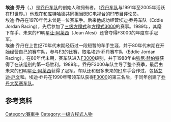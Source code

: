 {{noteTA
|1=zh-cn:乔丹;zh-hk:佐敦;zh-tw:喬丹
}}
{{Infobox Person
|name        =埃迪·乔丹
|image       =File:Eddie Jordan 2009.jpg
|image_size  =250px
|birth_place={{IRL}}[[都柏林|都柏林]]
|caption     =2009年'''埃迪·乔丹'''在[[德國|德國]][[賀根咸|賀根咸]]出席[[德國房車大師賽|德國房車大師賽]]
|nationality =[[爱尔兰共和国|爱尔兰]]
|birth_date  ={{Birth date and age|1948|03|30}}<ref>{{en}}{{cite web|url=http://connect.in.com/eddie-jordan/profile-80617.html|title=EDDIE JORDAN’S BIO|accessdate=2009-08-12|publisher=connect.in.com|deadurl=yes|archiveurl=https://web.archive.org/web/20100405020604/http://connect.in.com/eddie-jordan/profile-80617.html|archivedate=2010-04-05}}</ref>
|occupation  =[[乔丹车队|乔丹车队]]创始人，[[BBC|BBC]]电视台[[F1|F1]]评论员 
}}

'''埃迪·乔丹'''（{{lang-en|Eddie Jordan}}，{{bd|1948年|3月30日|catIdx=Jordan}}）是[[乔丹车队|乔丹车队]]的创始人和拥有者。（[[乔丹车队|乔丹车队]]与1991年至2005年活跃在[[F1|F1]]世界。）他现在和[[库特哈德|库特哈德]]共同担当[[BBC|BBC]]电视台的[[F1|F1]]节目评论员。<br/>
埃迪·乔丹在1970年代末曾是一位赛车手。后来他成功经营埃迪·乔丹车队（Eddie Jordan Racing），先后参加了[[三级方程式|三级方程式]]和[[方程式3000|方程式3000]]的赛事。1989年，其麾下车手、未来的F1明星[[让·阿莱西|让·阿莱西]]（Jean Alesi）还曾夺得F3000的年度车手冠军。<br/>
埃迪·乔丹在上世纪70年代末期经历过一段短暂的车手生涯，并于80年代末期在开始经营自己的赛车队，参与[[三級方程式賽車|F3]]的比赛，取名埃迪·乔丹赛车队（Eddie Jordan Racing）。在80年代末期，赛车队进入[[F3000賽車|F3000]]级别，并于1988年由[[強尼·赫伯特|強尼·赫伯特]]获得了在该组别的第一场胜利。1989年，乔丹F3000车队主导了整个赛季，最后由未来的[[F1|F1]]明星[[让·阿莱西|让·阿莱西]]获得了冠军。车队还和很多未来的[[F1|F1]]车手合作过，包括[[艾迪·厄文|艾迪·厄文]]和{{le|馬丁·唐納利 (賽車手)|Martin Donnelly (racing driver)|馬丁·唐納利}}。埃迪·乔丹在1990年带领车队获得[[F3000賽車|F3000]]的第三名后，于同年创建了[[乔丹车队|乔丹大奖赛车队]]。

== 参考资料 ==
<div class="references-small">
<references />
</div>

{{喬丹車隊}}
{{Authority control}}
[[Category:賽車手|Category:賽車手]]
[[Category:一级方程式人物|Category:一级方程式人物]]
